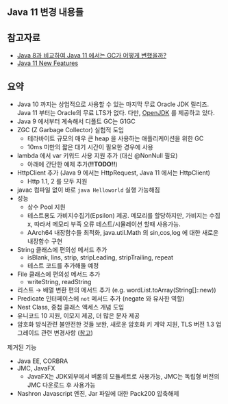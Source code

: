 ## Java 11 변경 내용들



## 참고자료

- [Java 8과 비교하여 Java 11 에서는 GC가 어떻게 변했을까?](https://cyk0825.tistory.com/88?category=1124085)
- [Java 11 New Features](https://www.baeldung.com/java-11-new-features)



## 요약

- Java 10 까지는 상업적으로 사용할 수 있는 마지막 무료 Oracle JDK 릴리즈. Java 11 부터는 Oracle의 무료 LTS가 없다. 다만, [OpenJDK](https://jdk.java.net/) 를 제공하고 있다.
  <br/>
- Java 9 에서부터 계속해서 디폴트 GC는 G1GC
- ZGC (Z Garbage Collector) 실험적 도입
  - 테라바이트 규모의 매우 큰 heap 을 사용하는 애플리케이션을 위한 GC
  - 10ms 미만의 짧은 대기 시간이 필요한 경우에 사용
- lambda 에서 var 키워드 사용 지원 추가 (대신 @NonNull 필요)
  - 아래에 간단한 예제 추가(**!!TODO!!**)
- HttpClient 추가 (Java 9 에서는 HttpRequest, Java 11 에서는 HttpClient)
  - Http 1.1, 2 를 모두 지원
- javac 컴파일 없이 바로 `java Helloworld` 실행 가능해짐
- 성능
  - 상수 Pool 지원
  - 테스트용도 가비지수집기(Epsilon) 제공. 메모리를 할당하지만, 가비지는 수집x, 따라서 메모리 부족 오류 테스트/시뮬레이션 할때 사용가능.
  - AArch64 내장함수들 최적화, java.util.Math 의 sin,cos,log 에 대한 새로운 내장함수 구현
- String 클래스에 편의성 메서드 추가
  - isBlank, lins, strip, stripLeading, stripTrailing, repeat
  - 테스트 코드를 추가해둘 예정
- File 클래스에 편의성 메서드 추가
  - writeString, readString
- 리스트 → 배열 변환 편의 메서드 추가 (e.g. wordList.toArray(String[]::new))
- Predicate 인터페이스에 `not` 메서드 추가 (negate 와 유사한 역할)
- Nest Class, 중첩 클래스 액세스 개념 도입 
- 유니코드 10 지원, 이모지 제공, 더 많은 문자 제공
- 암호화 방식관련 불안전한 것들 보완, 새로운 암호화 키 계약 지원, TLS 버전 1.3 업그레이드 관련 변경사항 ([참고](https://recordsoflife.tistory.com/350))



제거된 기능

- Java EE, CORBRA
- JMC, JavaFX
  - JavaFX는 JDK외부에서 벼롣의 모듈세트로 사용가능, JMC는 독립형 버전의 JMC 다운로드 후 사용가능
- Nashron Javascript 엔진, Jar 파일에 대한 Pack200 압축해제

